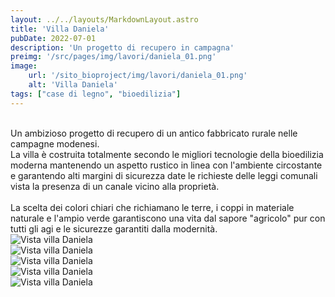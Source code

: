 ```yaml
---
layout: ../../layouts/MarkdownLayout.astro
title: 'Villa Daniela'
pubDate: 2022-07-01
description: 'Un progetto di recupero in campagna'
preimg: '/src/pages/img/lavori/daniela_01.png'
image:
    url: '/sito_bioproject/img/lavori/daniela_01.png'
    alt: 'Villa Daniela'
tags: ["case di legno", "bioedilizia"]
---
```


<br />
Un ambizioso progetto di recupero di un antico fabbricato rurale nelle campagne modenesi. <br />
La villa è costruita totalmente secondo le migliori tecnologie della bioedilizia moderna mantenendo un aspetto rustico in linea con l'ambiente circostante e garantendo alti margini di sicurezza date le richieste delle leggi comunali vista la presenza di un canale vicino alla proprietà. <br />
<br />
La scelta dei colori chiari che richiamano le terre, i coppi in materiale naturale e l'ampio verde garantiscono una vita dal sapore "agricolo" pur con tutti gli agi e le sicurezze garantiti dalla modernità. <br />

<div class="w-75 mx-auto vstack gap-1">
    <Image src={Vista_01} alt="Vista villa Daniela" class="img-fluid" />
    <br />
    <Image src={Vista_02} alt="Vista villa Daniela" class="img-fluid" />
    <br />
    <Image src={Vista_03} alt="Vista villa Daniela" class="img-fluid" />
    <br />
    <Image src={Vista_04} alt="Vista villa Daniela" class="img-fluid" />
    <br />
    <Image src={Vista_05} alt="Vista villa Daniela" class="img-fluid" />
</div>